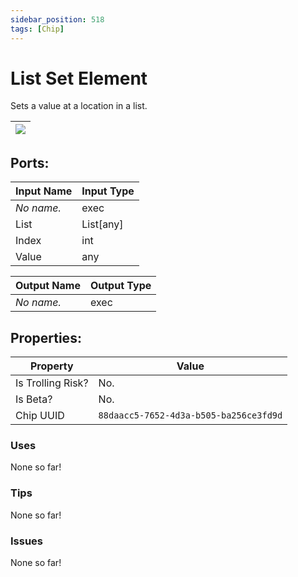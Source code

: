 ```yaml
---
sidebar_position: 518
tags: [Chip]
---
```


# List Set Element


Sets a value at a location in a list.

| ![](https://images-ext-2.discordapp.net/external/MPmIaQzlEPmgGWlgi-WxBBXt0Bjv_zWPkg1y1f_sy3s/https/www.recroomcircuits.com/image/circuit/absolute-value?width=206&height=108) |
|-----|

## Ports:

| Input Name | Input Type |
|-----------|-----------|
| *No name.* | exec |
| List | List[any] |
| Index | int |
| Value | any |

| Output Name | Output Type |
|-----------|-----------|
| *No name.* | exec |

## Properties:

| Property  | Value |
|-------------------|-----------|
| Is Trolling Risk? | No. |
| Is Beta? | No. |
| Chip UUID | `88daacc5-7652-4d3a-b505-ba256ce3fd9d` |

### Uses

None so far!

### Tips

None so far!

### Issues

None so far!